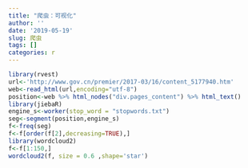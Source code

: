 ```yaml
---
title: "爬虫：可视化"
author: ''
date: '2019-05-19'
slug: 爬虫
tags: []
categories: r
---
```

```r
library(rvest)
url<-'http://www.gov.cn/premier/2017-03/16/content_5177940.htm'
web<-read_html(url,encoding="utf-8")
position<-web %>% html_nodes("div.pages_content") %>% html_text()
library(jiebaR)
engine_s<-worker(stop_word = "stopwords.txt")
seg<-segment(position,engine_s)
f<-freq(seg)
f<-f[order(f[2],decreasing=TRUE),]
library(wordcloud2)
f<-f[1:150,]
wordcloud2(f, size = 0.6 ,shape='star') 
```


